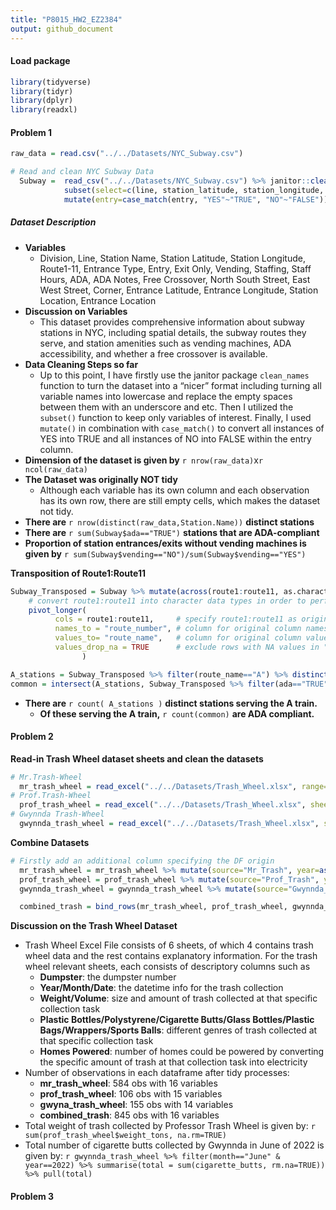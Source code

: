 ```yaml
---
title: "P8015_HW2_EZ2384"
output: github_document
---
```


#### Load package
```r
library(tidyverse)
library(tidyr)
library(dplyr)
library(readxl)
```

#### Problem 1

```r
raw_data = read.csv("../../Datasets/NYC_Subway.csv")
```


```r
# Read and clean NYC Subway Data
  Subway =  read_csv("../../Datasets/NYC_Subway.csv") %>% janitor::clean_names() %>% 
            subset(select=c(line, station_latitude, station_longitude, route1:route11, entrance_type, entry, vending, ada)) %>%
            mutate(entry=case_match(entry, "YES"~"TRUE", "NO"~"FALSE"))
```
##### Dataset Description
* **Variables**
  * Division, Line, Station Name,	Station Latitude, Station Longitude, Route1-11, Entrance Type, Entry,	Exit Only, Vending,
    Staffing, Staff Hours, ADA, ADA Notes, Free Crossover, North South Street, East West Street, Corner, Entrance Latitude,
    Entrance Longitude, Station Location, Entrance Location
* **Discussion on Variables**
  * This dataset provides comprehensive information about subway stations in NYC, including spatial details, the subway routes they serve, and      station amenities such as vending machines, ADA accessibility, and whether a free crossover is available.
* **Data Cleaning Steps so far**
  * Up to this point, I have firstly use the janitor package `clean_names` function to turn the dataset into a "nicer" format including
    turning all variable names into lowercase and replace the empty spaces between them with an underscore and etc. Then I utilized the
    `subset()` function to keep only variables of interest. Finally, I used `mutate()` in combination with `case_match()` to convert all
    instances of YES into TRUE and all instances of NO into FALSE within the entry column.
* **Dimension of the dataset is given by** `r nrow(raw_data)`x`r ncol(raw_data)`
* **The Dataset was originally NOT tidy**
  * Although each variable has its own column and each observation has its own row, there are still empty cells, which makes the dataset
    not tidy.
* **There are** `r nrow(distinct(raw_data,Station.Name))` **distinct stations**
* **There are** `r sum(Subway$ada=="TRUE")` **stations that are ADA-compliant**
* **Proportion of station entrances/exits without vending machines is given by** `r sum(Subway$vending=="NO")/sum(Subway$vending=="YES")`

**Transposition of Route1:Route11**
```r

Subway_Transposed = Subway %>% mutate(across(route1:route11, as.character)) %>% 
    # convert route1:route11 into character data types in order to perform the following transposition
    pivot_longer(
          cols = route1:route11,     # specify route1:route11 as original columns to transpose from
          names_to = "route_number", # column for original column names
          values_to= "route_name",   # column for original column values
          values_drop_na = TRUE      # exclude rows with NA values in "values_to" column
                )

```

```r
A_stations = Subway_Transposed %>% filter(route_name=="A") %>% distinct(line)
common = intersect(A_stations, Subway_Transposed %>% filter(ada=="TRUE") %>% distinct(line))
```

* **There are** `r count( A_stations )` **distinct stations serving the A train.**
  * **Of these serving the A train,** `r count(common)` **are ADA compliant.**

#### Problem 2

**Read-in Trash Wheel dataset sheets and clean the datasets**
```r
# Mr.Trash-Wheel
  mr_trash_wheel = read_excel("../../Datasets/Trash_Wheel.xlsx", range="A2:N587") %>% janitor:: clean_names() %>% mutate(sports_balls = round(as.numeric(sports_balls),0)) %>% filter(!is.na(dumpster))
# Prof.Trash-Wheel
  prof_trash_wheel = read_excel("../../Datasets/Trash_Wheel.xlsx", sheet=2, range="A2:M109") %>% janitor::clean_names() %>% filter(!is.na(dumpster))
# Gwynnda Trash-Wheel
  gwynnda_trash_wheel = read_excel("../../Datasets/Trash_Wheel.xlsx", sheet=4, range="A2:L159") %>% janitor::clean_names() %>% filter(!is.na(dumpster))
```

**Combine Datasets**
```r
# Firstly add an additional column specifying the DF origin
  mr_trash_wheel = mr_trash_wheel %>% mutate(source="Mr_Trash", year=as.numeric(year))
  prof_trash_wheel = prof_trash_wheel %>% mutate(source="Prof_Trash", year=as.numeric(year))
  gwynnda_trash_wheel = gwynnda_trash_wheel %>% mutate(source="Gwynnda_Trash", year=as.numeric(year))

  combined_trash = bind_rows(mr_trash_wheel, prof_trash_wheel, gwynnda_trash_wheel) %>% relocate(source, dumpster)
```

**Discussion on the Trash Wheel Dataset**

* Trash Wheel Excel File consists of 6 sheets, of which 4 contains trash wheel data and the rest contains explanatory information. For the trash wheel relevant sheets, each consists of descriptory columns such as
  * **Dumpster**: the dumpster number
  * **Year/Month/Date**: the datetime info for the trash collection
  * **Weight/Volume**: size and amount of trash collected at that specific collection task
  * **Plastic Bottles/Polystyrene/Cigarette Butts/Glass Bottles/Plastic Bags/Wrappers/Sports Balls**: different genres of trash collected at that specific collection task
  * **Homes Powered**: number of homes could be powered by converting the specific amount of trash at that collection task into electricity
* Number of observations in each dataframe after tidy processes:
  * **mr_trash_wheel**: 584 obs with 16 variables
  * **prof_trash_wheel**: 106 obs with 15 variables
  * **gwyna_trash_wheel**: 155 obs with 14 variables
  * **combined_trash**: 845 obs with 16 variables
* Total weight of trash collected by Professor Trash Wheel is given by: `r sum(prof_trash_wheel$weight_tons, na.rm=TRUE)`
* Total number of cigarette butts collected by Gwynnda in June of 2022 is given by: `r gwynnda_trash_wheel %>% filter(month=="June" & year==2022) %>% summarise(total = sum(cigarette_butts, rm.na=TRUE)) %>% pull(total)`

#### Problem 3


